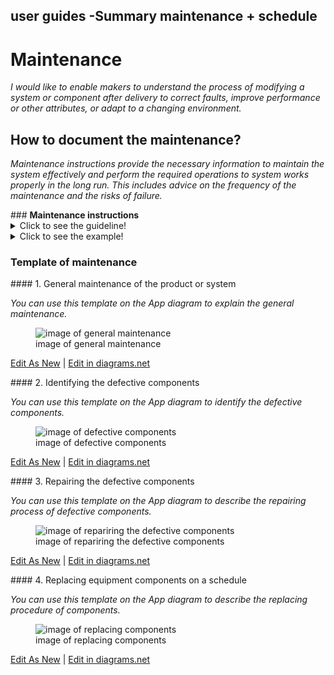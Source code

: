 ## user guides -Summary maintenance + schedule

# **Maintenance**

*I would like to enable makers to understand the process of modifying a system or component after delivery to correct faults, improve performance or other attributes, or adapt to a changing environment.*

## **How to document the maintenance?** 

*Maintenance instructions provide the necessary information to maintain the system effectively and perform the required operations to system works properly in the long run. This includes advice on the frequency of the maintenance and the risks of failure.*

 ### **Maintenance instructions** 
<details>
  <summary>Click to see the guideline!</summary> 
 
  - **Definition:** *A maintenance instruction is a technical communication document intended to give recommendations and necessary information to maintain the system effectively.*

  ```
What does include the documentation of maintenance instructions? 

1. Introduction of general maintenance of the product or system
    - Cleaning
    - Lubricating
    - Regular inspections or services. These can be carried out on a time-based schedule or a usage-based schedule.
       - Maintenance according to predetermined intervals 
       - Maintenance according to prescribed criteria
       - Maintenance by integrating analysis, measurement, and periodic test activities 
    - Regular adjusting machinery if it's necessary
    - Maintenance tools
       - Various tools necessary to perform the maintenance operation
2. Identifying the defective components
    - The equipment performance monitoring   
    - How to detect a defective component
    - Fault elimination
    - Verification of fault elimination
3. Repairing the defective components
    - Step-by-step procedures describing the repairing sequence 
    - Refer to the manufacturing section where you can find the manufacturing instructions to rebuild the defective components
    - Verification of repair
    - Required tools for repairing
4. Replacing equipment components according to the schedule
    - Step-by-step procedures describing the replacing sequence
    - Required tools for replacing the components

How to visualize the process of maintenance?
 1. Images 
 2. Videos 

```
</details>

<details>
  <summary>Click to see the example!</summary>

#### *Example 1:* [FarmBot Genesis V1.5](https://genesis.farm.bot/v1.5/Extras/maintenance)
</details>

### Template of maintenance
 
 #### 1. General maintenance of the product or system
 
   *You can use this template on the App diagram to explain the general maintenance.*
 
![image of general maintenance](https://github.com/OPEN-NEXT/WP2.3-Guideline-and-templatefor-documentation-of-OSH-design-reuse/blob/main/Sources/Images/General%20maintenance%201.jpg)

 <a href="https://app.diagrams.net/#Hamerezoji1362%2Fdrawio-github%2Fmaster%2FGeneral%20maintenance.drawio">Edit As New</a> | <a href="https://app.diagrams.net/#Hamerezoji1362%2Fdrawio-github%2Fmaster%2FGeneral%20maintenance.png">Edit in diagrams.net</a> 
 
 #### 2. Identifying the defective components 
 
 *You can use this template on the App diagram to identify the defective components.*
 
![image of defective components](https://github.com/OPEN-NEXT/WP2.3-Guideline-and-templatefor-documentation-of-OSH-design-reuse/blob/main/Sources/Images/Identifying%20the%20defective%20components.jpg)

 <a href="https://app.diagrams.net/#Hamerezoji1362%2Fdrawio-github%2Fmaster%2FIdentifying%20the%20defective%20components.drawio">Edit As New</a> | <a href="https://app.diagrams.net/#Hamerezoji1362%2Fdrawio-github%2Fmaster%2FIdentifying%20the%20defective%20components.png">Edit in diagrams.net</a>
 
 #### 3. Repairing the defective components

  *You can use this template on the App diagram to describe the repairing process of defective components.*
 
![image of repariring the defective components](https://github.com/OPEN-NEXT/WP2.3-Guideline-and-templatefor-documentation-of-OSH-design-reuse/blob/main/Sources/Images/Repairing%20the%20defective%20components%201.jpg)

 <a href="https://app.diagrams.net/#Hamerezoji1362%2Fdrawio-github%2Fmaster%2FRepairing%20the%20defective%20components.drawio">Edit As New</a> | <a href="https://app.diagrams.net/#Hamerezoji1362%2Fdrawio-github%2Fmaster%2FRepairing%20the%20defective%20components.drawio.png">Edit in diagrams.net</a>
 
 #### 4. Replacing equipment components on a schedule

  *You can use this template on the App diagram to describe the replacing procedure of components.*
 
![image of replacing components](https://github.com/OPEN-NEXT/WP2.3-Guideline-and-templatefor-documentation-of-OSH-design-reuse/blob/main/Sources/Images/Replacing%20the%20parts%20or%20components.jpg)

 <a href="https://app.diagrams.net/#Hamerezoji1362%2Fdrawio-github%2Fmaster%2FReplacing%20the%20parts%20or%20components.drawio">Edit As New</a> | <a href="https://app.diagrams.net/#Hamerezoji1362%2Fdrawio-github%2Fmaster%2FReplacing%20the%20parts%20or%20components.drawio.png">Edit in diagrams.net</a>



